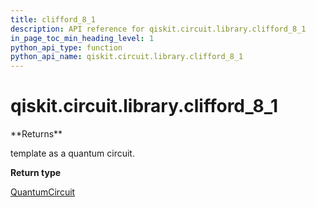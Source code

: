 ```yaml
---
title: clifford_8_1
description: API reference for qiskit.circuit.library.clifford_8_1
in_page_toc_min_heading_level: 1
python_api_type: function
python_api_name: qiskit.circuit.library.clifford_8_1
---
```


# qiskit.circuit.library.clifford\_8\_1

<Function id="qiskit.circuit.library.clifford_8_1" isDedicatedPage={true} github="https://github.com/qiskit/qiskit/tree/stable/0.19/qiskit/circuit/library/templates/clifford/clifford_8_1.py" signature="clifford_8_1()">
  **Returns**

  template as a quantum circuit.

  **Return type**

  [QuantumCircuit](qiskit.circuit.QuantumCircuit "qiskit.circuit.QuantumCircuit")
</Function>

